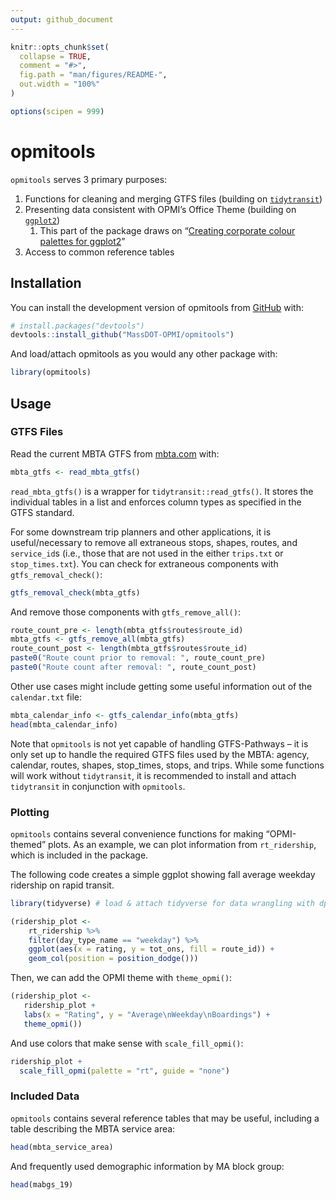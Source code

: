 ```yaml
---
output: github_document
---
```


<!-- README.md is generated from README.Rmd. Please edit that file -->

```r
knitr::opts_chunk$set(
  collapse = TRUE,
  comment = "#>",
  fig.path = "man/figures/README-",
  out.width = "100%"
)

options(scipen = 999)
```

# opmitools

<!-- badges: start -->

<!-- badges: end -->

`opmitools` serves 3 primary purposes:

1.  Functions for cleaning and merging GTFS files (building on [`tidytransit`](https://github.com/r-transit/tidytransit))
2.  Presenting data consistent with OPMI's Office Theme (building on [`ggplot2`](https://ggplot2.tidyverse.org/))
    1.  This part of the package draws on "[Creating corporate colour palettes for ggplot2](https://drsimonj.svbtle.com/creating-corporate-colour-palettes-for-ggplot2)"
3.  Access to common reference tables

## Installation

You can install the development version of opmitools from [GitHub](https://github.com/) with:

``` r
# install.packages("devtools")
devtools::install_github("MassDOT-OPMI/opmitools")
```

And load/attach opmitools as you would any other package with:

```r
library(opmitools)
```

## Usage

### GTFS Files

Read the current MBTA GTFS from [mbta.com](https://www.mbta.com/) with:

```r
mbta_gtfs <- read_mbta_gtfs()
```

`read_mbta_gtfs()` is a wrapper for `tidytransit::read_gtfs()`. It stores the individual tables in a list and enforces column types as specified in the GTFS standard.

For some downstream trip planners and other applications, it is useful/necessary to remove all extraneous stops, shapes, routes, and `service_id`s (i.e., those that are not used in the either `trips.txt` or `stop_times.txt`). You can check for extraneous components with `gtfs_removal_check()`:

```r
gtfs_removal_check(mbta_gtfs)
```

And remove those components with `gtfs_remove_all()`:

```r
route_count_pre <- length(mbta_gtfs$routes$route_id)
mbta_gtfs <- gtfs_remove_all(mbta_gtfs)
route_count_post <- length(mbta_gtfs$routes$route_id)
paste0("Route count prior to removal: ", route_count_pre)
paste0("Route count after removal: ", route_count_post)
```

Other use cases might include getting some useful information out of the `calendar.txt` file:

```r
mbta_calendar_info <- gtfs_calendar_info(mbta_gtfs)
head(mbta_calendar_info)
```

Note that `opmitools` is not yet capable of handling GTFS-Pathways -- it is only set up to handle the required GTFS files used by the MBTA: agency, calendar, routes, shapes, stop_times, stops, and trips. While some functions will work without `tidytransit`, it is recommended to install and attach `tidytransit` in conjunction with `opmitools`.

### Plotting

`opmitools` contains several convenience functions for making "OPMI-themed" plots. As an example, we can plot information from `rt_ridership`, which is included in the package.

The following code creates a simple ggplot showing fall average weekday ridership on rapid transit.

```r
library(tidyverse) # load & attach tidyverse for data wrangling with dplyr and plotting with ggplot2

(ridership_plot <-
    rt_ridership %>%  
    filter(day_type_name == "weekday") %>% 
    ggplot(aes(x = rating, y = tot_ons, fill = route_id)) +
    geom_col(position = position_dodge()))
```

Then, we can add the OPMI theme with `theme_opmi()`:

```r
(ridership_plot <-
   ridership_plot +
   labs(x = "Rating", y = "Average\nWeekday\nBoardings") +
   theme_opmi())
```

And use colors that make sense with `scale_fill_opmi()`:

```r
ridership_plot +
  scale_fill_opmi(palette = "rt", guide = "none")
```


### Included Data

`opmitools` contains several reference tables that may be useful, including a table describing the MBTA service area:

```r
head(mbta_service_area)
```

And frequently used demographic information by MA block group:

```r
head(mabgs_19)
```

